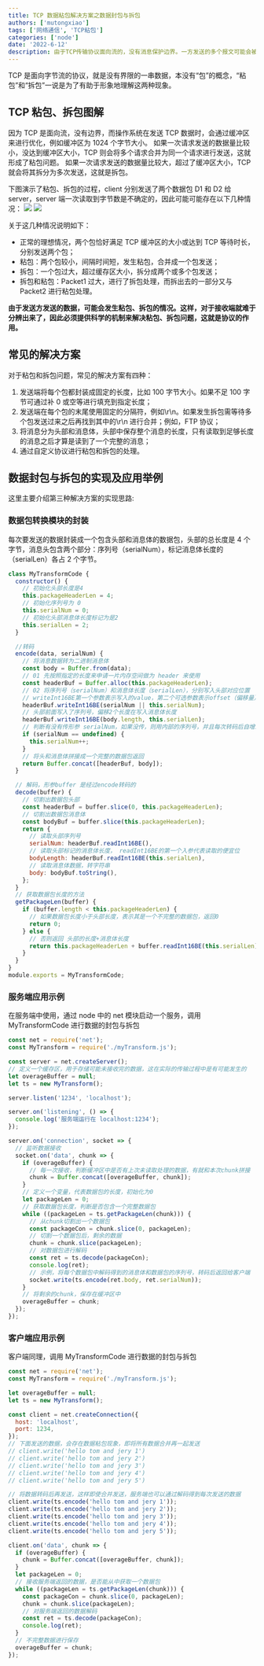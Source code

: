 ```yaml
---
title: TCP 数据粘包解决方案之数据封包与拆包
authors: ['mutongxiao']
tags: ['网络通信', 'TCP粘包']
categories: ['node']
date: '2022-6-12'
description: 由于TCP传输协议面向流的，没有消息保护边界。一方发送的多个报文可能会被合并成一个大的报文进行传输，这就是粘包；也可能发送的一个报文，可能会被拆分成多个小报文，这就是拆包。
---
```


TCP 是面向字节流的协议，就是没有界限的一串数据，本没有“包”的概念，“粘包”和“拆包”一说是为了有助于形象地理解这两种现象。

## TCP 粘包、拆包图解

因为 TCP 是面向流，没有边界，而操作系统在发送 TCP 数据时，会通过缓冲区来进行优化，例如缓冲区为 1024 个字节大小。
如果一次请求发送的数据量比较小，没达到缓冲区大小，TCP 则会将多个请求合并为同一个请求进行发送，这就形成了粘包问题。
如果一次请求发送的数据量比较大，超过了缓冲区大小，TCP 就会将其拆分为多次发送，这就是拆包。

下图演示了粘包、拆包的过程，client 分别发送了两个数据包 D1 和 D2 给 server，server 端一次读取到字节数是不确定的，因此可能可能存在以下几种情况：
![](https://ask.qcloudimg.com/http-save/4069756/qj8zbj9cgm.jpeg?imageView2/2/w/1620)
![](https://pic1.zhimg.com/80/v2-9072eb69d4ec6d74d95f4f633df87f10_720w.jpg)

关于这几种情况说明如下：

- 正常的理想情况，两个包恰好满足 TCP 缓冲区的大小或达到 TCP 等待时长，分别发送两个包；
- 粘包：两个包较小，间隔时间短，发生粘包，合并成一个包发送；
- 拆包：一个包过大，超过缓存区大小，拆分成两个或多个包发送；
- 拆包和粘包：Packet1 过大，进行了拆包处理，而拆出去的一部分又与 Packet2 进行粘包处理。

**由于发送方发送的数据，可能会发生粘包、拆包的情况。这样，对于接收端就难于分辨出来了，因此必须提供科学的机制来解决粘包、拆包问题，这就是协议的作用。**

## 常见的解决方案

对于粘包和拆包问题，常见的解决方案有四种：

1. 发送端将每个包都封装成固定的长度，比如 100 字节大小。如果不足 100 字节可通过补 0 或空等进行填充到指定长度；
2. 发送端在每个包的末尾使用固定的分隔符，例如\r\n。如果发生拆包需等待多个包发送过来之后再找到其中的\r\n 进行合并；例如，FTP 协议；
3. 将消息分为头部和消息体，头部中保存整个消息的长度，只有读取到足够长度的消息之后才算是读到了一个完整的消息；
4. 通过自定义协议进行粘包和拆包的处理。

## 数据封包与拆包的实现及应用举例

这里主要介绍第三种解决方案的实现思路:

### 数据包转换模块的封装

每次要发送的数据封装成一个包含头部和消息体的数据包，头部的总长度是 4 个字节，消息头包含两个部分：序列号（serialNum），标记消息体长度的（serialLen）各占 2 个字节。

```javascript
class MyTransformCode {
  constructor() {
    // 初始化头部长度是4
    this.packageHeaderLen = 4;
    // 初始化序列号为 0
    this.serialNum = 0;
    // 初始化头部消息体长度标记为是2
    this.serialLen = 2;
  }

  //转码
  encode(data, serialNum) {
    // 将消息数据转为二进制消息体
    const body = Buffer.from(data);
    // 01 先按照指定的长度来申请一片内存空间做为 header 来使用
    const headerBuf = Buffer.alloc(this.packageHeaderLen);
    // 02 将序列号（serialNum）和消息体长度（serialLen），分别写入头部对应位置
    // writeInt16BE第一个参数表示写入的value，第二个可选参数表示offset（偏移量）
    headerBuf.writeInt16BE(serialNum || this.serialNum);
    // 头部前面写入了序列号，偏移2个长度在写入消息体长度
    headerBuf.writeInt16BE(body.length, this.serialLen);
    // 判断有没有传形参 serialNum，如果没传，则用内部的序列号，并且每次转码后自增1
    if (serialNum == undefined) {
      this.serialNum++;
    }
    // 将头和消息体拼接成一个完整的数据包返回
    return Buffer.concat([headerBuf, body]);
  }

  // 解码，形参buffer 是经过encode转码的
  decode(buffer) {
    // 切割出数据包头部
    const headerBuf = buffer.slice(0, this.packageHeaderLen);
    // 切割出数据包消息体
    const bodyBuf = buffer.slice(this.packageHeaderLen);
    return {
      // 读取头部序列号
      serialNum: headerBuf.readInt16BE(),
      // 读取头部标记的消息体长度， readInt16BE的第一个入参代表读取的便宜位
      bodyLength: headerBuf.readInt16BE(this.serialLen),
      // 读取消息体数据，转字符串
      body: bodyBuf.toString(),
    };
  }
  // 获取数据包长度的方法
  getPackageLen(buffer) {
    if (buffer.length < this.packageHeaderLen) {
      // 如果数据包长度小于头部长度，表示其是一个不完整的数据包，返回0
      return 0;
    } else {
      // 否则返回 头部的长度+消息体长度
      return this.packageHeaderLen + buffer.readInt16BE(this.serialLen);
    }
  }
}
module.exports = MyTransformCode;
```

### 服务端应用示例

在服务端中使用，通过 node 中的 net 模块启动一个服务，调用 MyTransformCode 进行数据的封包与拆包

```javascript
const net = require('net');
const MyTransform = require('./myTransform.js');

const server = net.createServer();
// 定义一个缓存区，用于存储可能未接收完的数据，这在实际的传输过程中是有可能发生的
let overageBuffer = null;
let ts = new MyTransform();

server.listen('1234', 'localhost');

server.on('listening', () => {
  console.log('服务端运行在 localhost:1234');
});

server.on('connection', socket => {
  // 监听数据接收
  socket.on('data', chunk => {
    if (overageBuffer) {
      // 每一次接收，判断缓冲区中是否有上次未读取处理的数据，有就和本次chunk拼接
      chunk = Buffer.concat([overageBuffer, chunk]);
    }
    // 定义一个变量，代表数据包的长度，初始化为0
    let packageLen = 0;
    // 获取数据包长度，判断是否包含一个完整数据包
    while ((packageLen = ts.getPackageLen(chunk))) {
      // 从chunk切割出一个数据包
      const packageCon = chunk.slice(0, packageLen);
      // 切割一个数据包后，剩余的数据
      chunk = chunk.slice(packageLen);
      // 对数据包进行解码
      const ret = ts.decode(packageCon);
      console.log(ret);
      // 示例，将每个数据包中解码得到的消息体和数据包的序列号，转码后返回给客户端
      socket.write(ts.encode(ret.body, ret.serialNum));
    }
    // 将剩余的chunk，保存在缓冲区中
    overageBuffer = chunk;
  });
});
```

### 客户端应用示例

客户端同理，调用 MyTransformCode 进行数据的封包与拆包

```javascript
const net = require('net');
const MyTransform = require('./myTransform.js');

let overageBuffer = null;
let ts = new MyTransform();

const client = net.createConnection({
  host: 'localhost',
  port: 1234,
});
// 下面发送的数据，会存在数据粘包现象，即将所有数据合并再一起发送
// client.write('hello tom and jery 1')
// client.write('hello tom and jery 2')
// client.write('hello tom and jery 3')
// client.write('hello tom and jery 4')
// client.write('hello tom and jery 5')

// 将数据转码后再发送，这样即使合并发送，服务端也可以通过解码得到每次发送的数据
client.write(ts.encode('hello tom and jery 1'));
client.write(ts.encode('hello tom and jery 2'));
client.write(ts.encode('hello tom and jery 3'));
client.write(ts.encode('hello tom and jery 4'));
client.write(ts.encode('hello tom and jery 5'));

client.on('data', chunk => {
  if (overageBuffer) {
    chunk = Buffer.concat([overageBuffer, chunk]);
  }
  let packageLen = 0;
  // 接收服务端返回的数据，是否能从中获取一个数据包
  while ((packageLen = ts.getPackageLen(chunk))) {
    const packageCon = chunk.slice(0, packageLen);
    chunk = chunk.slice(packageLen);
    // 对服务端返回的数据解码
    const ret = ts.decode(packageCon);
    console.log(ret);
  }
  // 不完整数据进行保存
  overageBuffer = chunk;
});
```

